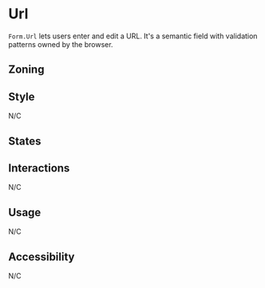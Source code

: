 

<Meta of={Stories} />
<Status id="formFieldInputUrl" />

# Url

`Form.Url` lets users enter and edit a URL. It's a semantic field with validation patterns owned by the browser.

## Zoning

<FigmaImage
	src="https://www.figma.com/file/qc8oUSyVJM67gSsbTShftt/%F0%9F%93%90-Zoning?node-id=245%3A219"
	alt="zoning image for inputs"
/>

## Style

N/C

## States

<Canvas>
	<Story of={Stories.Url} />
</Canvas>

## Interactions

N/C

## Usage

N/C

## Accessibility

N/C
